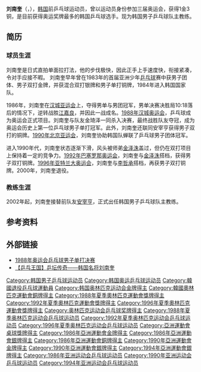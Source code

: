 {{noteTA|G1=Table Tennis}}
{{MedalTableTop|Yoo Nam-Kyu.jpg|200px}}
{{MedalSport | [[乒乓球|乒乓球]]}}
{{MedalCountry | {{KOR}} }}
{{MedalCompetition|[[奧林匹克運動會|奧林匹克運動會]]}}
{{MedalGold| [[1988年夏季奧林匹克運動會|1988年漢城]] | [[1988年夏季奧林匹克運動會乒乓球比賽|單打]]}}
{{MedalBronze| [[1988年夏季奧林匹克運動會|1988年漢城]] | [[1988年夏季奧林匹克運動會乒乓球比賽|雙打]]}}
{{MedalBronze| [[1992年夏季奧林匹克運動會|1992年巴塞隆納]] | [[1992年夏季奧林匹克運動會乒乓球比賽|雙打]]}}
{{MedalBronze| [[1996年夏季奧林匹克運動會|1996年亞特蘭大]] | [[1996年夏季奧林匹克運動會乒乓球比賽|雙打]]}}
{{MedalCompetition|[[世界乒乓球錦標賽|世界錦標賽]]}}
{{MedalGold| 1989年多蒙特 |混雙}}
{{MedalCompetition|[[亞洲運動會|亞洲運動會]]}}
{{MedalGold| [[1986年亞洲運動會|1986年漢城]] | 男子單打}}
{{MedalGold| [[1986年亞洲運動會|1986年漢城]] | 男子團體}}
{{MedalGold| [[1990年亞洲運動會|1990年北京]] | 男子團體}}
{{MedalSilver| [[1994年亞洲運動會|1994年广岛]] | 男子单打}}
{{MedalBottom}}
{{Infobox Korean name
|title=
|tablewidth=265
|color=#cccccc
|hangul=유남규 
|hanja=劉南奎
|rr=Yu Namgyu
|mr=Yu Namgyu
}}
'''刘南奎'''（{{lang-ko|'''유남규'''}}，{{bd|1968年|6月4日|catIdx=Y}}），[[韩国|韩国]]前乒乓球运动员，曾以运动员身份参加三届奥运会，获得1金3铜，是目前获得奥运奖牌最多的韩国乒乓球选手。现为韩国男子乒乓球队主教练。

== 简历 ==
=== 球员生涯 ===
刘南奎是日式直拍单面拉打法，他的步伐极快，因此正手上手速度快，衔接紧凑，令对手应接不暇。
刘南奎早年曾在1983年的首届亚洲少年[[乒乓球|乒乓球]]赛中获男子团体、男子双打金牌，并获混合双打银牌和男子单打铜牌，1984年进入韩国国家队。

1986年，刘南奎在[[1986年亞洲运动会|汉城亚运会]]上，夺得男单与男团冠军，男单决赛决胜局10:18落后的情况下，逆转战胜[[江嘉良|江嘉良]]，并因此一战成名。[[1988年夏季奥林匹克运动会乒乓球比赛|1988年汉城奥运会]]，乒乓球成为奥运会正式项目。刘南奎与队友金琦泽一同杀入决赛，最终战胜队友夺冠，成为奥运会历史上第一位乒乓球男子单打冠军。此外，刘南奎还联同安宰亨获得男子双打的铜牌。[[1990年亚洲运动会|1990年北京亚运会]]，刘南奎协助韩国队蝉联了乒乓球男子团体冠军。

进入1990年代，刘南奎状态逐渐下滑，风头被师弟[[金泽洙|金泽洙]]盖过，但仍在双打项目上保持着一定的竞争力。[[1992年夏季奥林匹克运动会乒乓球比赛|1992年巴塞罗那奥运会]]，刘南奎与[[金泽洙|金泽洙]]搭档，获得男子双打铜牌。[[1996年夏季奥林匹克运动会乒乓球比赛|1996年亚特兰大奥运会]]，刘南奎与[[李哲承|李哲承]]搭档，再获男子双打铜牌。2000年，刘南奎退役。

=== 教练生涯 ===
2002年起，刘南奎接替前队友[[安宰亨|安宰亨]]，正式出任韩国男子乒乓球队主教练。

== 参考资料 ==
{{reflist}}

== 外部链接 ==
* [http://v.youku.com/v_show/id_XNjYxODg0MjA=.html 1988年奥运会乒乓球男子单打决赛] {{Wayback|url=http://v.youku.com/v_show/id_XNjYxODg0MjA=.html |date=20200606215504 }}
* [http://v.youku.com/v_show/id_XMzg5NTgxNDI0.html 【乒乓王国】乒坛传奇——韩国名将刘南奎] {{Wayback|url=http://v.youku.com/v_show/id_XMzg5NTgxNDI0.html |date=20201212200922 }}

{{奥林匹克运动会乒乓球男子单打冠军}}
{{世界乒乓球锦标赛混合双打冠军}}
{{世界杯乒乓球赛男子双打冠军}}
{{亚洲乒乓球锦标赛混合双打冠军}}
{{亞洲運動會乒乓球比賽男子單打冠軍}}
{{亚洲运动会乒乓球比赛男子团体冠军}}
{{Korean Table Tennis Gold Medalist}}
{{韩国乒乓球}}

{{Authority control}}
{{DEFAULTSORT:Yoo Nam-Kyu}}
[[Category:韩国男子乒乓球运动员|Category:韩国男子乒乓球运动员]]
[[Category:韩国奥运乒乓球运动员|Category:韩国奥运乒乓球运动员]]
[[Category:韓國退役乒乓球運動員|Category:韓國退役乒乓球運動員]]
[[Category:韩国奥林匹克运动会金牌得主|Category:韩国奥林匹克运动会金牌得主]]
[[Category:韓國奧林匹克運動會銅牌得主|Category:韓國奧林匹克運動會銅牌得主]]
[[Category:1988年夏季奧林匹克運動會獎牌得主|Category:1988年夏季奧林匹克運動會獎牌得主]]
[[Category:1992年夏季奧林匹克運動會獎牌得主|Category:1992年夏季奧林匹克運動會獎牌得主]]
[[Category:1996年夏季奧林匹克運動會獎牌得主|Category:1996年夏季奧林匹克運動會獎牌得主]]
[[Category:奥林匹克运动会乒乓球奖牌得主|Category:奥林匹克运动会乒乓球奖牌得主]]
[[Category:1988年夏季奥林匹克运动会乒乓球运动员|Category:1988年夏季奥林匹克运动会乒乓球运动员]]
[[Category:1992年夏季奥林匹克运动会乒乓球运动员|Category:1992年夏季奥林匹克运动会乒乓球运动员]]
[[Category:1996年夏季奥林匹克运动会乒乓球运动员|Category:1996年夏季奥林匹克运动会乒乓球运动员]]
[[Category:亞洲運動會桌球獎牌得主|Category:亞洲運動會桌球獎牌得主]]
[[Category:1986年亞洲運動會金牌得主|Category:1986年亞洲運動會金牌得主]]
[[Category:1986年亞洲運動會銀牌得主|Category:1986年亞洲運動會銀牌得主]]
[[Category:1986年亞洲運動會銅牌得主|Category:1986年亞洲運動會銅牌得主]]
[[Category:1990年亞洲運動會金牌得主|Category:1990年亞洲運動會金牌得主]]
[[Category:1990年亞洲運動會銀牌得主|Category:1990年亞洲運動會銀牌得主]]
[[Category:1994年亞洲運動會銀牌得主|Category:1994年亞洲運動會銀牌得主]]
[[Category:1986年亚洲运动会乒乓球运动员|Category:1986年亚洲运动会乒乓球运动员]]
[[Category:1990年亚洲运动会乒乓球运动员|Category:1990年亚洲运动会乒乓球运动员]]
[[Category:1994年亚洲运动会乒乓球运动员|Category:1994年亚洲运动会乒乓球运动员]]